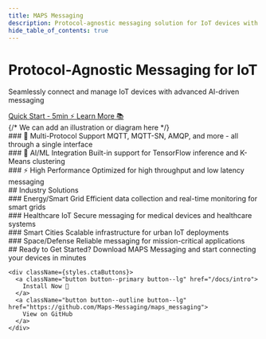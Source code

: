 ```yaml
---
title: MAPS Messaging
description: Protocol-agnostic messaging solution for IoT devices with AI/ML capabilities
hide_table_of_contents: true
---
```



<div className="hero hero--primary">
  <div className="container">
    <div className={styles.heroContent}>
      <div className={styles.heroText}>
        <h1 className="hero__title">Protocol-Agnostic Messaging for IoT</h1>
        <p className="hero__subtitle">
          Seamlessly connect and manage IoT devices with advanced AI-driven messaging
        </p>
        <div className={styles.buttons}>
          <a className="button button--secondary button--lg" href="/docs/intro">
            Quick Start - 5min ⚡️
          </a>
          <a className="button button--outline button--lg button--secondary" href="/docs/intro">
            Learn More 📚
          </a>
        </div>
      </div>
      <div className={styles.heroImage}>
        {/* We can add an illustration or diagram here */}
      </div>
    </div>
  </div>
</div>

<div className={styles.highlights}>
  <div className="container">
    <div className={styles.highlightGrid}>
      <div className={styles.highlightItem}>
        ### 🔌 Multi-Protocol Support
        MQTT, MQTT-SN, AMQP, and more - all through a single interface
      </div>
      <div className={styles.highlightItem}>
        ### 🤖 AI/ML Integration
        Built-in support for TensorFlow inference and K-Means clustering
      </div>
      <div className={styles.highlightItem}>
        ### ⚡️ High Performance
        Optimized for high throughput and low latency messaging
      </div>
    </div>
  </div>
</div>

<div className={styles.useCases}>
  <div className="container">
    ## Industry Solutions
    <div className={styles.useCaseGrid}>
      <div className={styles.useCase}>
        ### Energy/Smart Grid
        Efficient data collection and real-time monitoring for smart grids
      </div>
      <div className={styles.useCase}>
        ### Healthcare IoT
        Secure messaging for medical devices and healthcare systems
      </div>
      <div className={styles.useCase}>
        ### Smart Cities
        Scalable infrastructure for urban IoT deployments
      </div>
      <div className={styles.useCase}>
        ### Space/Defense
        Reliable messaging for mission-critical applications
      </div>
    </div>
  </div>
</div>

<div className={styles.cta}>
  <div className="container">
    ## Ready to Get Started?
    Download MAPS Messaging and start connecting your devices in minutes

    <div className={styles.ctaButtons}>
      <a className="button button--primary button--lg" href="/docs/intro">
        Install Now 🚀
      </a>
      <a className="button button--outline button--lg" href="https://github.com/Maps-Messaging/maps_messaging">
        View on GitHub
      </a>
    </div>
  </div>
</div>
